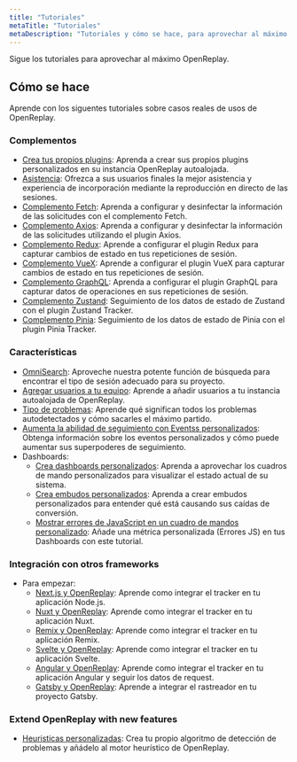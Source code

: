 ```yaml
---
title: "Tutoriales"
metaTitle: "Tutoriales"
metaDescription: "Tutoriales y cómo se hace, para aprovechar al máximo OpenReplay."
---
```


Sigue los tutoriales para aprovechar al máximo OpenReplay.

## Cómo se hace

Aprende con los siguentes tutoriales sobre casos reales de usos de OpenReplay.

### Complementos
- [Crea tus propios plugins](/tutorials/build-plugins): Aprenda a crear sus propios plugins personalizados en su instancia OpenReplay autoalojada.
- [Asistencia](/tutorials/assist): Ofrezca a sus usuarios finales la mejor asistencia y experiencia de incorporación mediante la reproducción en directo de las sesiones.
- [Complemento Fetch](/tutorials/fetch): Aprenda a configurar y desinfectar la información de las solicitudes con el complemento Fetch.
- [Complemento Axios](/tutorials/axios): Aprenda a configurar y desinfectar la información de las solicitudes utilizando el plugin Axios.
- [Complemento Redux](/tutorials/redux): Aprende a configurar el plugin Redux para capturar cambios de estado en tus repeticiones de sesión.
- [Complemento VueX](/tutorials/vuex): Aprende a configurar el plugin VueX para capturar cambios de estado en tus repeticiones de sesión.
- [Complemento GraphQL](/tutorials/graphql): Aprenda a configurar el plugin GraphQL para capturar datos de operaciones en sus repeticiones de sesión.
- [Complemento Zustand](/tutorials/zustand): Seguimiento de los datos de estado de Zustand con el plugin Zustand Tracker.
- [Complemento Pinia](/tutorials/pinia): Seguimiento de los datos de estado de Pinia con el plugin Pinia Tracker.

### Características

- [OmniSearch](/tutorials/omnisearch): Aproveche nuestra potente función de búsqueda para encontrar el tipo de sesión adecuado para su proyecto.
- [Agregar usuarios a tu equipo](/tutorials/adding-users): Aprende a añadir usuarios a tu instancia autoalojada de OpenReplay.
- [Tipo de problemas](/tutorials/issues): Aprende qué significan todos los problemas autodetectados y cómo sacarles el máximo partido.
- [Aumenta la abilidad de seguimiento con Eventss personalizados](/tutorials/custom-events): Obtenga información sobre los eventos personalizados y cómo puede aumentar sus superpoderes de seguimiento.
- Dashboards:
   - [Crea dashboards personalizados](/tutorials/custom-dashboard): Aprenda a aprovechar los cuadros de mando personalizados para visualizar el estado actual de su sistema.
   - [Crea embudos personalizados](/tutorials/funnels): Aprenda a crear embudos personalizados para entender qué está causando sus caídas de conversión.
   - [Mostrar errores de JavaScript en un cuadro de mandos personalizado](/tutorials/js-errors-dashboard): Añade una métrica personalizada (Errores JS) en tus Dashboards con este tutorial.

### Integración con otros frameworks

- Para empezar:
   - [Next.js y OpenReplay](/tutorials/next): Aprende como integrar el tracker en tu aplicación Node.js.
   - [Nuxt y OpenReplay](/using-or/nuxt): Aprende como integrar el tracker en tu aplicación Nuxt.
   - [Remix y OpenReplay](/using-or/remix): Aprende como integrar el tracker en tu aplicación Remix.
   - [Svelte y OpenReplay](/using-or/svelte): Aprende como integrar el tracker en tu aplicación Svelte.
   - [Angular y OpenReplay](/using-or/angular): Aprende como integrar el tracker en tu aplicación Angular y seguir los datos de request.
   - [Gatsby y OpenReplay](/using-or/gatsby): Aprende a integrar el rastreador en tu proyecto Gatsby.

### Extend OpenReplay with new features
- [Heuristicas personalizadas](/tutorials/custom-heuristics): Crea tu propio algoritmo de detección de problemas y añádelo al motor heurístico de OpenReplay.
